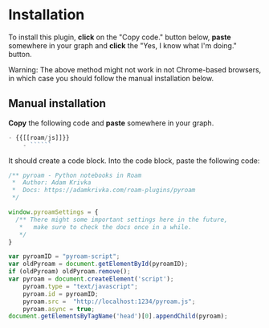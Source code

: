 # Installation

To install this plugin, **click** on the "Copy code." button below, **paste** somewhere in your graph and **click** the "Yes, I know what I'm doing." button.


Warning: The above method might not work in not Chrome-based browsers, in which case you should follow the manual installation below.

## Manual installation

**Copy** the following code and **paste** somewhere in your graph.

```js
- {{[[roam/js]]}}
    - ``````
```

It should create a code block. Into the code block, paste the following code:

```js
/** pyroam - Python notebooks in Roam
 *  Author: Adam Krivka
 *  Docs: https://adamkrivka.com/roam-plugins/pyroam
 */

window.pyroamSettings = {
  /** There might some important settings here in the future,
   *   make sure to check the docs once in a while.
   */
}

var pyroamID = "pyroam-script";
var oldPyroam = document.getElementById(pyroamID);
if (oldPyroam) oldPyroam.remove();
var pyroam = document.createElement('script');
	pyroam.type = "text/javascript";
	pyroam.id = pyroamID;
	pyroam.src =  "http://localhost:1234/pyroam.js";
  	pyroam.async = true;
document.getElementsByTagName('head')[0].appendChild(pyroam);
```